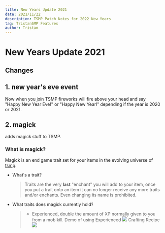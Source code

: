 ```yaml
---
title: New Years Update 2021
date: 2021/11/22
description: TSMP Patch Notes for 2022 New Years
tag: TristanSMP Features
author: Tristan
---
```


# New Years Update 2021

## Changes

## 1. new year's eve event

Now when you join TSMP fireworks will fire above your head and say "Happy New Year Eve!" or "Happy New Year!" depending if the year is 2020 or 2021.

## 2. magick

adds magick stuff to TSMP.

### What is magick?

Magick is an end game trait set for your items in the evolving universe of [tsmp](https://tristansmp.com).

- What's a trait?
  > Traits are the very **last** "enchant" you will add to your item, once you put a trait onto an item it can no longer receive any more traits and/or enchants. Even changing its name is prohibited.
- What traits does magick currently hold?
  > - Experienced, double the amount of XP normally given to you from a mob kill.
  >   Demo of using Experienced
  >   ![](https://cdn.discordapp.com/attachments/881332202305118238/926286317967523880/ehN80YPFsI.gif)
  >   Crafting Recipe
  >   ![](https://cdn.discordapp.com/attachments/881332202305118238/926296240705130547/unknown.png)
